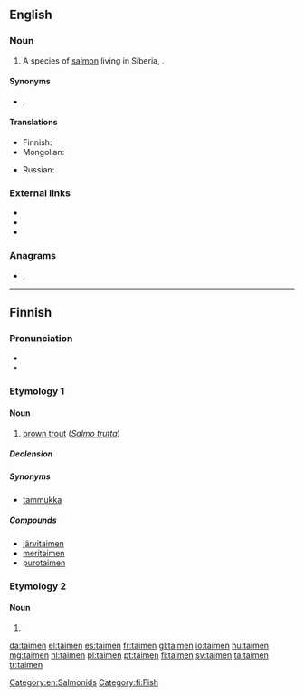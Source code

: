 ==English==
{{rfi|en}}

===Noun===
{{en-noun}}

# A species of [[salmon]] living in Siberia, {{taxlink|Hucho taimen|species|noshow=1|ver=161205}}.

====Synonyms====
* {{vern|Siberian salmon}}, {{vern|Siberian taimen}}

====Translations====
{{trans-top|''Hucho taimen''}}
* Finnish: {{t|fi|siperianjokilohi}}
* Mongolian: {{t+|mn|тул}}
{{trans-mid}}
* Russian: {{t+|ru|тайме́нь|m}}
{{trans-bottom}}

===External links===
* {{pedia|Hucho taimen|i=1}}
* {{specieslite|Hucho taimen|i=1}}
* {{comcatlite|Hucho taimen|i=1}}

===Anagrams===
* {{l|en|inmate}}, {{l|en|Tamien}}
[[Category:en:Salmonids]]

----

==Finnish==

===Pronunciation===
* {{IPA|lang=fi|[ˈt̪ɑime̞n]}}
* {{hyphenation|tai|men|lang=fi}}

===Etymology 1===
{{rfe|lang=fi}}
{{wikipedia|lang=fi}}

====Noun====
{{head|fi|noun}}

# [[brown trout]] (''[[Salmo trutta]]'')

=====Declension=====
{{fi-decl-sisar|taim|||en|a}}

=====Synonyms=====
* [[tammukka]]

=====Compounds=====
* [[järvitaimen]]
* [[meritaimen]]
* [[purotaimen]]

===Etymology 2===

====Noun====
{{head|fi|noun form}}

# {{fi-form of|case=genitive|pl=singular|taimi}}

[[Category:fi:Fish]]

[[da:taimen]]
[[el:taimen]]
[[es:taimen]]
[[fr:taimen]]
[[gl:taimen]]
[[io:taimen]]
[[hu:taimen]]
[[mg:taimen]]
[[nl:taimen]]
[[pl:taimen]]
[[pt:taimen]]
[[fi:taimen]]
[[sv:taimen]]
[[ta:taimen]]
[[tr:taimen]]